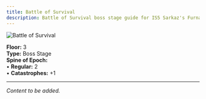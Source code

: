 ```yaml
---
title: Battle of Survival
description: Battle of Survival boss stage guide for IS5 Sarkaz's Furnaceside Fables
---
```


<img src="/stages/battle-of-survival.png" alt="Battle of Survival" />

**Floor:** 3  
**Type:** Boss Stage  
**Spine of Epoch:**<br />
• **Regular:** 2<br />
• **Catastrophes:** +1

---

*Content to be added.*
